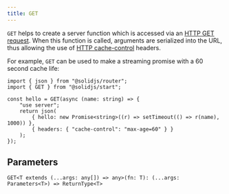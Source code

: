 ```yaml
---
title: GET
---
```


`GET` helps to create a server function which is accessed via an [HTTP GET request](https://developer.mozilla.org/en-US/docs/Web/HTTP/Methods/GET).
When this function is called, arguments are serialized into the URL, thus allowing the use of [HTTP cache-control](https://developer.mozilla.org/en-US/docs/Web/HTTP/Headers/Cache-Control) headers.

For example, `GET` can be used to make a streaming promise with a 60 second cache life:

```tsx {4, 8}
import { json } from "@solidjs/router";
import { GET } from "@solidjs/start";

const hello = GET(async (name: string) => {
	"use server";
	return json(
		{ hello: new Promise<string>((r) => setTimeout(() => r(name), 1000)) },
		{ headers: { "cache-control": "max-age=60" } }
	);
});
```

## Parameters

`GET<T extends (...args: any[]) => any>(fn: T): (...args: Parameters<T>) => ReturnType<T>`
